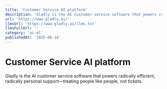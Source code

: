 ```yaml
---
title: 'Customer Service AI platform'
description: 'Gladly is the AI customer service software that powers radically efficient, radically personal support—treating people like people, not tickets.'
url: 'https://www.gladly.ai/'
llmsUrl: 'https://www.gladly.ai/llms.txt'
llmsFullUrl: ''
category: 'ai-ml'
publishedAt: '2025-08-18'
---
```


# Customer Service AI platform

Gladly is the AI customer service software that powers radically efficient, radically personal support—treating people like people, not tickets.
